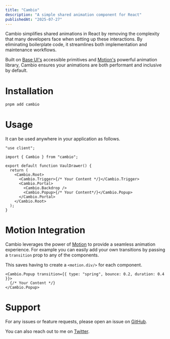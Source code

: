```yaml
---
title: "Cambio"
description: "A simple shared animation component for React"
publishedAt: "2025-07-27"
---
```


<center>
  <Basic />
</center>

Cambio simplifies shared animations in React by removing the complexity that many developers face when setting up these interactions. By eliminating boilerplate code, it streamlines both implementation and maintenance workflows.

Built on [Base UI's](https://base-ui.com/) accessible primitives and [Motion's](https://motion.dev/) powerful animation library, Cambio ensures your animations are both performant and inclusive by default.

# Installation

```bash
pnpm add cambio
```

# Usage

It can be used anywhere in your application as follows.

```tsx lineNumbers
"use client";

import { Cambio } from "cambio";

export default function VaulDrawer() {
  return (
    <Cambio.Root>
      <Cambio.Trigger>{/* Your Content */}</Cambio.Trigger>
      <Cambio.Portal>
        <Cambio.Backdrop />
        <Cambio.Popup>{/* Your Content*/}</Cambio.Popup>
      </Cambio.Portal>
    </Cambio.Root>
  );
}
```

# Motion Integration

Cambio leverages the power of [Motion](https://motion.dev/) to provide a seamless animation experience.
For example you can easily add your own transitions by passing a `transition` prop to any of the components.

This saves having to create a `<motion.div/>` for each component.

```tsx lineNumbers
<Cambio.Popup transition={{ type: "spring", bounce: 0.2, duration: 0.4 }}>
  {/* Your Content */}
</Cambio.Popup>
```

# Support

For any issues or feature requests, please open an issue on [GitHub](https://github.com/raphaelsalaja/cambio).

You can also reach out to me on [Twitter](https://x.com/raphaelsalaja).
